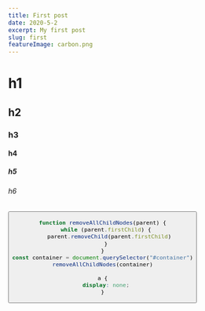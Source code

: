 ```yaml
---
title: First post
date: 2020-5-2
excerpt: My first post
slug: first
featureImage: carbon.png
---
```


# h1

## h2

### h3

#### h4

##### h5

###### h6

<Button children="Click me" href="/" />

```js
function removeAllChildNodes(parent) {
  while (parent.firstChild) {
    parent.removeChild(parent.firstChild)
  }
}
const container = document.querySelector("#container")
removeAllChildNodes(container)
```

```css
a {
  display: none;
}
```
